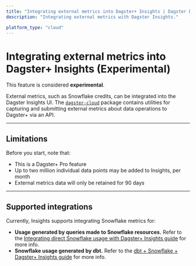 ```yaml
---
title: "Integrating external metrics into Dagster+ Insights | Dagster Docs"
description: "Integrating external metrics with Dagster Insights."

platform_type: "cloud"
---
```


# Integrating external metrics into Dagster+ Insights (Experimental)

<Note>
  This feature is considered <strong>experimental</strong>.
</Note>

External metrics, such as Snowflake credits, can be integrated into the Dagster Insights UI. The [`dagster-cloud`](https://pypi.org/project/dagster-cloud/) package contains utilities for capturing and submitting external metrics about data operations to Dagster+ via an API.

---

## Limitations

Before you start, note that:

- This is a Dagster+ Pro feature
- Up to two million individual data points may be added to Insights, per month
- External metrics data will only be retained for 90 days

---

## Supported integrations

Currently, Insights supports integrating Snowflake metrics for:

- **Usage generated by queries made to Snowflake resources.** Refer to the [Integrating direct Snowflake usage with Dagster+ Insights guide](/dagster-plus/insights/integrating-snowflake) for more info.
- **Snowflake usage generated by dbt.** Refer to the [dbt + Snowflake + Dagster+ Insights guide](/dagster-plus/insights/integrating-snowflake-and-dbt) for more info.
